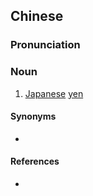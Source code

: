 ==Chinese==
{{zh-forms}}

===Pronunciation===
{{zh-pron
|m=lǎorì
|cat=n
}}

===Noun===
{{zh-noun}}

# {{lb|zh|slang}} [[Japanese]] [[yen]]

====Synonyms====
* {{zh-l|日圓/日圆/日元}}

====References====
* {{cite-book|last=Li|first=Shujuan|coauthors=Yan Ligang|year=1998|edition=|title=Chinese-English Dictionary of Modern Chinese Slang|language=English/Chinese|publisher=Fai Feng Publishing Co|location=Torrance|isbn=0-893468797}}

{{zh-cat|Currency}}